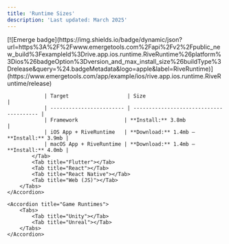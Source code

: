 ```yaml
---
title: 'Runtime Sizes'
description: 'Last updated: March 2025'
---
```


<AccordionGroup>
    <Accordion title="App Runtimes">
        <Tabs>
            <Tab title="Android"></Tab>
            <Tab title="Apple">
                [![Emerge badge](https://img.shields.io/badge/dynamic/json?url=https%3A%2F%2Fwww.emergetools.com%2Fapi%2Fv2%2Fpublic_new_build%3FexampleId%3Drive.app.ios.runtime.RiveRuntime%26platform%3Dios%26badgeOption%3Dversion_and_max_install_size%26buildType%3Drelease&query=%24.badgeMetadata&logo=apple&label=RiveRuntime)](https://www.emergetools.com/app/example/ios/rive.app.ios.runtime.RiveRuntime/release)

                | Target                   | Size                                    |
                | ------------------------ | --------------------------------------- |
                | Framework               | **Install:** 3.8mb                       |
                | iOS App + RiveRuntime   | **Download:** 1.4mb — **Install:** 3.9mb |
                | macOS App + RiveRuntime | **Download:** 1.4mb — **Install:** 4.0mb |
            </Tab>
            <Tab title="Flutter"></Tab>
            <Tab title="React"></Tab>
            <Tab title="React Native"></Tab>
            <Tab title="Web (JS)"></Tab>
        </Tabs>
    </Accordion>

    <Accordion title="Game Runtimes">
        <Tabs>
            <Tab title="Unity"></Tab>
            <Tab title="Unreal"></Tab>
        </Tabs>
    </Accordion>
</AccordionGroup>
